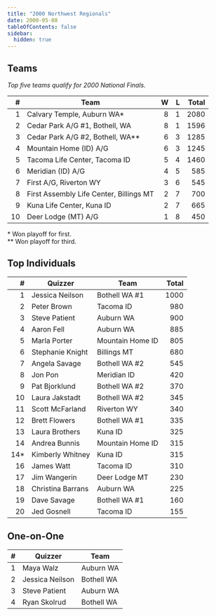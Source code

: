 ```yaml
---
title: "2000 Northwest Regionals"
date: 2000-05-08
tableOfContents: false
sidebar:
  hidden: true
---
```


## Teams

*Top five teams qualify for 2000 National Finals.*

|    # | Team                                    |    W |    L | Total |
| ---: | --------------------------------------- | ---: | ---: | ----: |
|    1 | Calvary Temple, Auburn WA*              |    8 |    1 |  2080 |
|    2 | Cedar Park A/G #1, Bothell, WA          |    8 |    1 |  1596 |
|    3 | Cedar Park A/G #2, Bothell, WA**        |    6 |    3 |  1285 |
|    4 | Mountain Home (ID) A/G                  |    6 |    3 |  1245 |
|    5 | Tacoma Life Center, Tacoma ID           |    5 |    4 |  1460 |
|    6 | Meridian (ID) A/G                       |    4 |    5 |   585 |
|    7 | First A/G, Riverton WY                  |    3 |    6 |   545 |
|    8 | First Assembly Life Center, Billings MT |    2 |    7 |   700 |
|    9 | Kuna Life Center, Kuna ID               |    2 |    7 |   665 |
|   10 | Deer Lodge (MT) A/G                     |    1 |    8 |   450 |

\* Won playoff for first.\
\*\* Won playoff for third.

## Top Individuals

|    # | Quizzer           | Team             | Total |
| ---: | ----------------- | ---------------- | ----: |
|    1 | Jessica Neilson   | Bothell WA #1    |  1000 |
|    2 | Peter Brown       | Tacoma ID        |   980 |
|    3 | Steve Patient     | Auburn WA        |   900 |
|    4 | Aaron Fell        | Auburn WA        |   885 |
|    5 | Marla Porter      | Mountain Home ID |   805 |
|    6 | Stephanie Knight  | Billings MT      |   680 |
|    7 | Angela Savage     | Bothell WA #2    |   545 |
|    8 | Jon Pon           | Meridian ID      |   420 |
|    9 | Pat Bjorklund     | Bothell WA #2    |   370 |
|   10 | Laura Jakstadt    | Bothell WA #2    |   345 |
|   11 | Scott McFarland   | Riverton WY      |   340 |
|   12 | Brett Flowers     | Bothell WA #1    |   335 |
|   13 | Laura Brothers    | Kuna ID          |   325 |
|   14 | Andrea Bunnis     | Mountain Home ID |   315 |
|  14* | Kimberly Whitney  | Kuna ID          |   315 |
|   16 | James Watt        | Tacoma ID        |   310 |
|   17 | Jim Wangerin      | Deer Lodge MT    |   230 |
|   18 | Christina Barrans | Auburn WA        |   225 |
|   19 | Dave Savage       | Bothell WA #1    |   160 |
|   20 | Jed Gosnell       | Tacoma ID        |   155 |

## One-on-One

|    # | Quizzer         | Team       |
| ---: | --------------- | ---------- |
|    1 | Maya Walz       | Auburn WA  |
|    2 | Jessica Neilson | Bothell WA |
|    3 | Steve Patient   | Auburn WA  |
|    4 | Ryan Skolrud    | Bothell WA |

